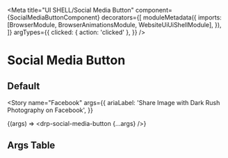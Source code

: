


<Meta
  title="UI SHELL/Social Media Button"
  component={SocialMediaButtonComponent}
  decorators={[
    moduleMetadata({
      imports: [BrowserModule, BrowserAnimationsModule, WebsiteUiUiShellModule],
    }),
  ]}
  argTypes={{
    clicked: { action: 'clicked' },
  }}
/>

# Social Media Button

## Default

<Story
  name="Facebook"
  args={{
    ariaLabel: 'Share Image with Dark Rush Photography on Facebook',
  }}
>
  {(args) => <drp-social-media-button {...args} />}
</Story>

## Args Table

<ArgsTable of={SocialMediaButtonComponent} />
